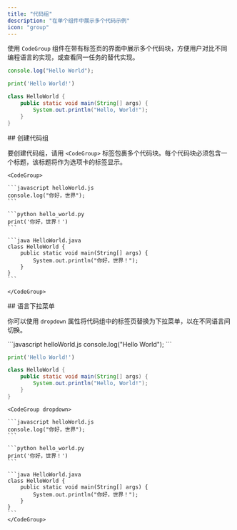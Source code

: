 ```yaml
---
title: "代码组"
description: "在单个组件中展示多个代码示例"
icon: "group"
---
```


使用 `CodeGroup` 组件在带有标签页的界面中展示多个代码块，方便用户对比不同编程语言的实现，或查看同一任务的替代实现。

<CodeGroup>

```javascript helloWorld.js
console.log("Hello World");
```

```python hello_world.py
print('Hello World!')
```

```java HelloWorld.java
class HelloWorld {
    public static void main(String[] args) {
        System.out.println("Hello, World!");
    }
}
```

</CodeGroup>



<div id="creating-code-groups">
  ## 创建代码组
</div>

要创建代码组，请用 `<CodeGroup>` 标签包裹多个代码块。每个代码块必须包含一个标题，该标题将作为选项卡的标签显示。

````mdx
<CodeGroup>

```javascript helloWorld.js
console.log("你好，世界");
```

```python hello_world.py
print('你好，世界！')
```

```java HelloWorld.java
class HelloWorld {
    public static void main(String[] args) {
        System.out.println("你好，世界！");
    }
}
```

</CodeGroup>
````


<div id="language-dropdown">
  ## 语言下拉菜单
</div>

你可以使用 `dropdown` 属性将代码组中的标签页替换为下拉菜单，以在不同语言间切换。

<CodeGroup dropdown>
  ```javascript helloWorld.js
  console.log("Hello World");
  ```

  ```python hello_world.py
  print('Hello World!')
  ```

  ```java HelloWorld.java
  class HelloWorld {
      public static void main(String[] args) {
          System.out.println("Hello, World!");
      }
  }
  ```
</CodeGroup>

````mdx highlight=1
<CodeGroup dropdown>

```javascript helloWorld.js
console.log("你好，世界");
```

```python hello_world.py
print('你好，世界！')
```

```java HelloWorld.java
class HelloWorld {
    public static void main(String[] args) {
        System.out.println("你好，世界！");
    }
}
```
</CodeGroup>
````
